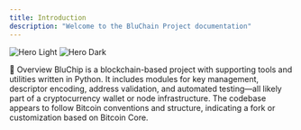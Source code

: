 ```yaml
---
title: Introduction
description: "Welcome to the BluChain Project documentation"
---
```


<img
  className="block dark:hidden"
  src="/images/BluCHEAD.png"
  alt="Hero Light"
/>
<img
  className="hidden dark:block"
  src="https://github.com/isolexIO/docs/blob/main/logo/BluCHEAD.png"
  alt="Hero Dark"
/>

📖 Overview
BluChip is a blockchain-based project with supporting tools and utilities written in Python. It includes modules for key management, descriptor encoding, address validation, and automated testing—all likely part of a cryptocurrency wallet or node infrastructure. The codebase appears to follow Bitcoin conventions and structure, indicating a fork or customization based on Bitcoin Core.


